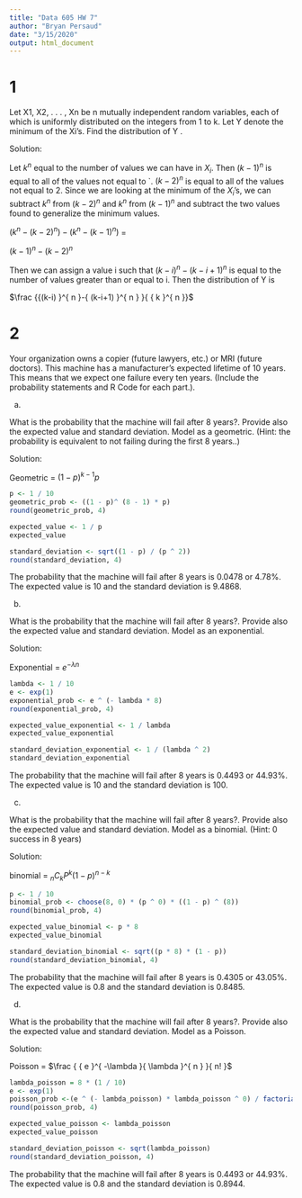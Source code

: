 ---
title: "Data 605 HW 7"
author: "Bryan Persaud"
date: "3/15/2020"
output: html_document
---

# 1

Let X1, X2, . . . , Xn be n mutually independent random variables, each of which is uniformly distributed on the integers from 1 to k. Let Y denote the minimum of the Xi’s. Find the distribution of Y .

Solution:

Let ${ k }^{ n }$ equal to the number of values we can have in ${ X }_{ i }$. Then ${ (k-1) }^{ n }$ is equal to all of the values not equal to `. ${ (k-2) }^{ n }$ is equal to all of the values not equal to 2. Since we are looking at the minimum of the ${ X }_{ i }$'s, we can subtract ${ k }^{ n }$ from ${ (k-2) }^{ n }$ and ${ k }^{ n }$ from ${ (k-1) }^{ n }$  and subtract the two values found to generalize the minimum values. 

$({ k }^{ n }-{ (k-2) }^{ n })-({ k }^{ n }-{ (k-1) }^{ n })$ = 

${(k-1) }^{ n }-{ (k-2) }^{ n }$

Then we can assign a value i such that ${(k-i) }^{ n }-{ (k-i+1) }^{ n }$ is equal to the number of values greater than or equal to i. Then the distribution of Y is

$\frac {{(k-i) }^{ n }-{ (k-i+1) }^{ n } }{ { k }^{ n }}$ 

# 2

Your organization owns a copier (future lawyers, etc.) or MRI (future doctors). This machine has a manufacturer’s expected lifetime of 10 years. This means that we expect one failure every ten years. (Include the probability statements and R Code for each part.).

a. 

What is the probability that the machine will fail after 8 years?. Provide also the expected value and standard deviation. Model as a geometric. (Hint: the probability is equivalent to not failing during the first 8 years..)

Solution:

Geometric = ${ (1-p) }^{ k-1 }p$

```{r}
p <- 1 / 10
geometric_prob <- ((1 - p)^ (8 - 1) * p)
round(geometric_prob, 4)
```

```{r}
expected_value <- 1 / p
expected_value
```

```{r}
standard_deviation <- sqrt((1 - p) / (p ^ 2))
round(standard_deviation, 4)
```

The probability that the machine will fail after 8 years is 0.0478 or 4.78%. The expected value is 10 and the standard deviation is 9.4868.

b. 

What is the probability that the machine will fail after 8 years?. Provide also the expected value and standard deviation. Model as an exponential. 

Solution:

Exponential = ${ e }^{ -\lambda n }$

```{r}
lambda <- 1 / 10
e <- exp(1)
exponential_prob <- e ^ (- lambda * 8)
round(exponential_prob, 4)
```

```{r}
expected_value_exponential <- 1 / lambda
expected_value_exponential
```

```{r}
standard_deviation_exponential <- 1 / (lambda ^ 2)
standard_deviation_exponential
```

The probability that the machine will fail after 8 years is 0.4493 or 44.93%. The expected value is 10 and the standard deviation is 100.

c.

What is the probability that the machine will fail after 8 years?. Provide also the expected value and standard deviation. Model as a binomial. (Hint: 0 success in 8 years)

Solution:

binomial = ${ _{ n }{ C }_{ k }{ P }^{ k }{ (1-p) }^{ n-k } }$

```{r}
p <- 1 / 10
binomial_prob <- choose(8, 0) * (p ^ 0) * ((1 - p) ^ (8))
round(binomial_prob, 4)
```

```{r}
expected_value_binomial <- p * 8
expected_value_binomial
```

```{r}
standard_deviation_binomial <- sqrt((p * 8) * (1 - p))
round(standard_deviation_binomial, 4)
```

The probability that the machine will fail after 8 years is 0.4305 or 43.05%. The expected value is 0.8 and the standard deviation is 0.8485.

d.

What is the probability that the machine will fail after 8 years?. Provide also the expected value and standard deviation. Model as a Poisson.

Solution:

Poisson = $\frac { { e }^{ -\lambda  }{ \lambda  }^{ n } }{ n! }$ 

```{r}
lambda_poisson = 8 * (1 / 10)
e <- exp(1)
poisson_prob <-(e ^ (- lambda_poisson) * lambda_poisson ^ 0) / factorial(0)
round(poisson_prob, 4)
```

```{r}
expected_value_poisson <- lambda_poisson
expected_value_poisson
```

```{r}
standard_deviation_poisson <- sqrt(lambda_poisson)
round(standard_deviation_poisson, 4)

```

The probability that the machine will fail after 8 years is 0.4493 or 44.93%. The expected value is 0.8 and the standard deviation is 0.8944.